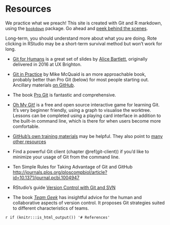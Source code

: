 # Resources {#resources}

We practice what we preach! This site is created with Git and R markdown, using the [`bookdown`](https://github.com/rstudio/bookdown/) package. Go ahead and [peek behind the scenes](https://github.com/jennybc/happy-git-with-r).

Long-term, you should understand more about what you are doing. Rote clicking in RStudio may be a short-term survival method but won't work for long.

  * [Git for Humans](https://speakerdeck.com/alicebartlett/git-for-humans) is a great set of slides by [Alice Bartlett](https://alicebartlett.co.uk), originally delivered in 2016 at UX Brighton.

  * [Git in Practice](https://www.manning.com/books/git-in-practice) by Mike McQuaid is an more approachable book, probably better than Pro Git (below) for most people starting out. Ancillary materials [on GitHub](https://github.com/MikeMcQuaid/GitInPractice).

  * The book [Pro Git](http://git-scm.com/book) is fantastic and comprehensive.

  * [Oh My Git!](https://ohmygit.org/) is a free and open source interactive game for learning Git. It's very beginner friendly, using a graph to visualise the worktree. Lessons can be completed using a playing card interface in addition to the built-in command line, which is there for when users become more comfortable.

  * [GitHub's own training materials](http://training.github.com) may be helpful. They also point to [many other resources](https://help.github.com/articles/what-are-other-good-resources-for-learning-git-and-github)

  * Find a powerful Git client (chapter \@ref(git-client)) if you'd like to minimize your usage of Git from the command line.
  
  * Ten Simple Rules for Taking Advantage of Git and GitHub <http://journals.plos.org/ploscompbiol/article?id=10.1371/journal.pcbi.1004947>

  * RStudio's guide [Version Control with Git and SVN](https://support.rstudio.com/hc/en-us/articles/200532077-Version-Control-with-Git-and-SVN)
  
  * The book *[Team Geek](http://shop.oreilly.com/product/0636920018025.do)* has insightful advice for the human and collaborative aspects of version control.  It proposes Git strategies suited to different characteristics of teams.

`r if (knitr:::is_html_output()) '# References'`
